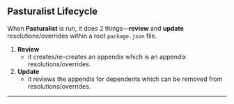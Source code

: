 <section>

## Pasturalist Lifecycle

When **Pasturalist** is run, it does 2 things—**review** and **update** resolutions/overrides within a root `package.json` file.

1. **Review**
   - it creates/re-creates an appendix which is an appendix resolutions/overrides.
2. **Update**
   - it reviews the appendix for dependents which can be removed from resolutions/overrides.

---

</section>
